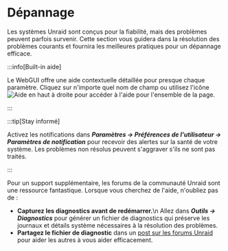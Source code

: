 # Dépannage

Les systèmes Unraid sont conçus pour la fiabilité, mais des problèmes peuvent parfois survenir. Cette section vous guidera dans la résolution des problèmes courants et fournira les meilleures pratiques pour un dépannage efficace.

:::info[Built-in aide]

Le WebGUI offre une aide contextuelle détaillée pour presque chaque paramètre. Cliquez sur n'importe quel nom de champ ou utilisez l'icône ![Aide](/img/Help-icon.jpg) en haut à droite pour accéder à l'aide pour l'ensemble de la page.

:::

:::tip[Stay informé]

Activez les notifications dans ***Paramètres → Préférences de l'utilisateur → Paramètres de notification*** pour recevoir des alertes sur la santé de votre système. Les problèmes non résolus peuvent s'aggraver s'ils ne sont pas traités.

:::

Pour un support supplémentaire, les forums de la communauté Unraid sont une ressource fantastique. Lorsque vous cherchez de l'aide, n'oubliez pas de :

- **Capturez les diagnostics avant de redémarrer.**\n  Allez dans ***Outils → Diagnostics*** pour générer un fichier de diagnostics qui préserve les journaux et détails système nécessaires à la résolution des problèmes.
- **Partagez le fichier de diagnostic** dans un [post sur les forums Unraid](http://forums.unraid.net/) pour aider les autres à vous aider efficacement.
